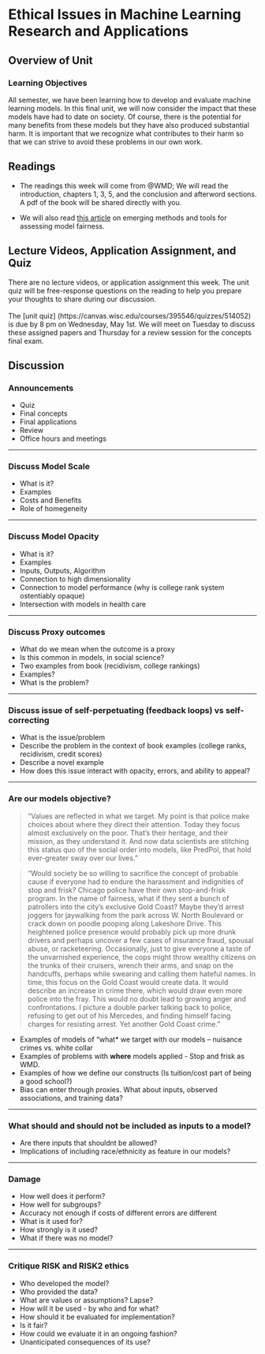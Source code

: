 # Ethical Issues in Machine Learning Research and Applications


## Overview of Unit

### Learning Objectives

All semester, we have been learning how to develop and evaluate machine learning models. In this final unit, we will now consider the impact that these models have had to date on society.  Of course, there is the potential for many benefits from these models but they have also produced substantial harm.  It is important that we recognize what contributes to their harm so that we can strive to avoid these problems in our own work.


## Readings

- The readings this week will come from @WMD;  We will read the introduction, chapters 1, 3, 5, and the conclusion and afterword sections. A pdf of the book will be shared directly with you.

- We will also read [this article](https://journal.r-project.org/articles/RJ-2022-019/) on emerging methods and tools for assessing model fairness.


## Lecture Videos, Application Assignment, and Quiz
  
There are no lecture videos, or application assignment this week. The unit quiz will be free-response questions on the reading to help you prepare your thoughts to share during our discussion. 
\
\
The [unit quiz] (https://canvas.wisc.edu/courses/395546/quizzes/514052) is due by 8 pm on Wednesday, May 1st.  We will meet on Tuesday to discuss these assigned papers  and Thursday for a review session for the concepts final exam.

## Discussion

### Announcements
 
- Quiz
- Final concepts
- Final applications
- Review
- Office hours and meetings

-----

### Discuss Model Scale

- What is it?
- Examples
- Costs and Benefits
- Role of homegeneity
 
-----

### Discuss Model Opacity

- What is it?
- Examples
- Inputs, Outputs, Algorithm
- Connection to high dimensionality
- Connection to model performance (why is college rank system ostentiably opaque)
- Intersection with models in health care
  
-----

### Discuss Proxy outcomes

- What do we mean when the outcome is a proxy
- Is this common in models, in social science?
- Two examples from book (recidivism, college rankings)
- Examples?
- What is the problem?

-----

### Discuss issue of self-perpetuating (feedback loops) vs self-correcting

- What is the issue/problem
- Describe the problem in the context of book examples (college ranks, recidivism, credit scores)
- Describe a novel example
-	How does this issue interact with opacity, errors, and ability to appeal?  

-----

### Are our models objective?

> “Values are reflected in what we target.  My point is that police make choices about where they direct their attention. Today they focus almost exclusively on the poor. That’s their heritage, and their mission, as they understand it. And now data scientists are stitching this status quo of the social order into models, like PredPol, that hold ever-greater sway over our lives.”


> "Would society be so willing to sacrifice the concept of probable cause if everyone had to endure the harassment and indignities of stop and frisk? Chicago police have their own stop-and-frisk program. In the name of fairness, what if they sent a bunch of patrollers into the city’s exclusive Gold Coast? Maybe they’d arrest joggers for jaywalking from the park across W. North Boulevard or crack down on poodle pooping along Lakeshore Drive. This heightened police presence would probably pick up more drunk drivers and perhaps uncover a few cases of insurance fraud, spousal abuse, or racketeering. Occasionally, just to give everyone a taste of the unvarnished experience, the cops might throw wealthy citizens on the trunks of their cruisers, wrench their arms, and snap on the handcuffs, perhaps while swearing and calling them hateful names. In time, this focus on the Gold Coast would create data. It would describe an increase in crime there, which would draw even more police into the fray. This would no doubt lead to growing anger and confrontations. I picture a double parker talking back to police, refusing to get out of his Mercedes, and finding himself facing charges for resisting arrest. Yet another Gold Coast crime."

- Examples of models of "what* we target with our models – nuisance crimes vs. white collar
- Examples of problems with **where** models applied - Stop and frisk as WMD.   
- Examples of how we define our constructs (Is tuition/cost part of being a good school?)
- Bias can enter through proxies.  What about inputs, observed associations, and training data?

-----

### What should and should not be included as inputs to a model?

- Are there inputs that shouldnt be allowed?
- Implications of including race/ethnicity as feature in our models?

-----

### Damage

- How well does it perform?   
- How well for subgroups?
- Accuracy not enough if costs of different errors are different
- What is it used for?
- How strongly is it used?
- What if there was no model?  

-----

### Critique RISK and RISK2 ethics 

- Who developed the model?
- Who provided the data?
-	What are values or assumptions?  Lapse?
-	How will it be used - by who and for what?
- How should it be evaluated for implementation?
- Is it fair?
- How could we evaluate it in an ongoing fashion?
- Unanticipated consequences of its use?